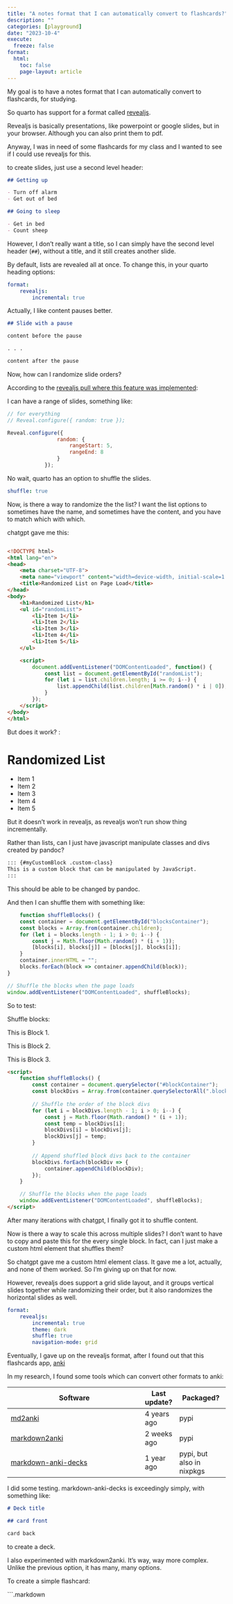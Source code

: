 ```yaml
---
title: "A notes format that I can automatically convert to flashcards?"
description: ""
categories: [playground]
date: "2023-10-4"
execute:
  freeze: false
format:
  html:
    toc: false
    page-layout: article
---
```


My goal is to have a notes format that I can automatically convert to flashcards, for studying.

So quarto has support for a format called [revealjs](https://quarto.org/docs/presentations/revealjs/).

Revealjs is basically presentations, like powerpoint or google slides, but in your browser. Although you can also print them to pdf.

Anyway, I was in need of some flashcards for my class and I wanted to see if I could use revealjs for this.

to create slides, just use a second level header:

``` markdown
## Getting up

- Turn off alarm
- Get out of bed

## Going to sleep

- Get in bed
- Count sheep
```

However, I don't really want a title, so I can simply have the second level header (`##`), without a title, and it still creates another slide.

By default, lists are revealed all at once. To change this, in your quarto heading options:

``` yaml
format: 
    revealjs:
        incremental: true
```

Actually, I like content pauses better.

``` markdown
## Slide with a pause

content before the pause

. . .

content after the pause
```

Now, how can I randomize slide orders?

According to the [revealjs pull where this feature was implemented](https://github.com/hakimel/reveal.js/pull/1506):

I can have a range of slides, something like:

``` javascript
// for everything
// Reveal.configure({ random: true });

Reveal.configure({
                random: {
                    rangeStart: 5,
                    rangeEnd: 8
                }
            });
```

No wait, quarto has an option to shuffle the slides.

``` yml
shuffle: true
```

Now, is there a way to randomize the the list? I want the list options to sometimes have the name, and sometimes have the content, and you have to match which with which.

chatgpt gave me this:

``` html

<!DOCTYPE html>
<html lang="en">
<head>
    <meta charset="UTF-8">
    <meta name="viewport" content="width=device-width, initial-scale=1.0">
    <title>Randomized List on Page Load</title>
</head>
<body>
    <h1>Randomized List</h1>
    <ul id="randomList">
        <li>Item 1</li>
        <li>Item 2</li>
        <li>Item 3</li>
        <li>Item 4</li>
        <li>Item 5</li>
    </ul>

    <script>
        document.addEventListener("DOMContentLoaded", function() {
            const list = document.getElementById("randomList");
            for (let i = list.children.length; i >= 0; i--) {
                list.appendChild(list.children[Math.random() * i | 0]);
            }
        });
    </script>
</body>
</html>
```

But does it work? :

```{=html}
<!DOCTYPE html>
<html lang="en">
<head>
    <meta charset="UTF-8">
    <meta name="viewport" content="width=device-width, initial-scale=1.0">
    <title>Randomized List on Page Load</title>
</head>
<body>
    <h1>Randomized List</h1>
    <ul id="randomList">
        <li>Item 1</li>
        <li>Item 2</li>
        <li>Item 3</li>
        <li>Item 4</li>
        <li>Item 5</li>
    </ul>

    <script>
        document.addEventListener("DOMContentLoaded", function() {
            const list = document.getElementById("randomList");
            for (let i = list.children.length; i >= 0; i--) {
                list.appendChild(list.children[Math.random() * i | 0]);
            }
        });
    </script>
</body>
</html>
```
But it doesn't work in revealjs, as revealjs won't run show thing incrementally.

Rather than lists, can I just have javascript manipulate classes and divs created by pandoc?

``` markdown
::: {#myCustomBlock .custom-class}
This is a custom block that can be manipulated by JavaScript.
:::
```

This should be able to be changed by pandoc.

And then I can shuffle them with something like:

``` javascript
    function shuffleBlocks() {
    const container = document.getElementById("blocksContainer");
    const blocks = Array.from(container.children);
    for (let i = blocks.length - 1; i > 0; i--) {
        const j = Math.floor(Math.random() * (i + 1));
        [blocks[i], blocks[j]] = [blocks[j], blocks[i]];
    }
    container.innerHTML = "";
    blocks.forEach(block => container.appendChild(block));
}

// Shuffle the blocks when the page loads
window.addEventListener("DOMContentLoaded", shuffleBlocks);
```

So to test:

Shuffle blocks:

::: {#blockContainer}
::: block
This is Block 1.
:::

::: block
This is Block 2.
:::

::: block
This is Block 3.
:::
:::

``` html
<script>
    function shuffleBlocks() {
        const container = document.querySelector("#blockContainer");
        const blockDivs = Array.from(container.querySelectorAll(".block"));
        
        // Shuffle the order of the block divs
        for (let i = blockDivs.length - 1; i > 0; i--) {
            const j = Math.floor(Math.random() * (i + 1));
            const temp = blockDivs[i];
            blockDivs[i] = blockDivs[j];
            blockDivs[j] = temp;
        }
        
        // Append shuffled block divs back to the container
        blockDivs.forEach(blockDiv => {
            container.appendChild(blockDiv);
        });
    }

    // Shuffle the blocks when the page loads
    window.addEventListener("DOMContentLoaded", shuffleBlocks);
</script>
```

```{=html}
<script>
    function shuffleBlocks() {
        const container = document.querySelector("#blockContainer");
        const blockDivs = Array.from(container.querySelectorAll(".block"));
        
        // Shuffle the order of the block divs
        for (let i = blockDivs.length - 1; i > 0; i--) {
            const j = Math.floor(Math.random() * (i + 1));
            const temp = blockDivs[i];
            blockDivs[i] = blockDivs[j];
            blockDivs[j] = temp;
        }
        
        // Append shuffled block divs back to the container
        blockDivs.forEach(blockDiv => {
            container.appendChild(blockDiv);
        });
    }

    // Shuffle the blocks when the page loads
    window.addEventListener("DOMContentLoaded", shuffleBlocks);
</script>
```
After many iterations with chatgpt, I finally got it to shuffle content.

Now is there a way to scale this across multiple slides? I don't want to have to copy and paste this for the every single block. In fact, can I just make a custom html element that shuffles them?

So chatgpt gave me a custom html element class. It gave me a lot, actually, and none of them worked. So I'm giving up on that for now.

However, revealjs does support a grid slide layout, and it groups vertical slides together while randomizing their order, but it also randomizes the horizontal slides as well.

``` yml
format: 
    revealjs:
        incremental: true
        theme: dark
        shuffle: true
        navigation-mode: grid
```

Eventually, I gave up on the revealjs format, after I found out that this flashcards app, [anki](https://apps.ankiweb.net/)

In my research, I found some tools which can convert other formats to anki:

| Software                                                                  | Last update? | Packaged?                 |
|---------------------------------------------------------------------------|--------------|---------------------------|
| [md2anki](https://github.com/nx10/md2anki)                                | 4 years ago  | pypi                      |
| [markdown2anki](https://github.com/Mochitto/Markdown2Anki)                | 2 weeks ago  | pypi                      |
| [markdown-anki-decks](https://github.com/lukesmurray/markdown-anki-decks) | 1 year ago   | pypi, but also in nixpkgs |


I did some testing. markdown-anki-decks is exceedingly simply, with something like:

```.markdown
# Deck title

## card front

card back
```

to create a deck. 

I also experimented with markdown2anki. It's way, way more complex. Unlike the previous option, it has many, many options. 

To create a simple flashcard:

```.markdown

    
